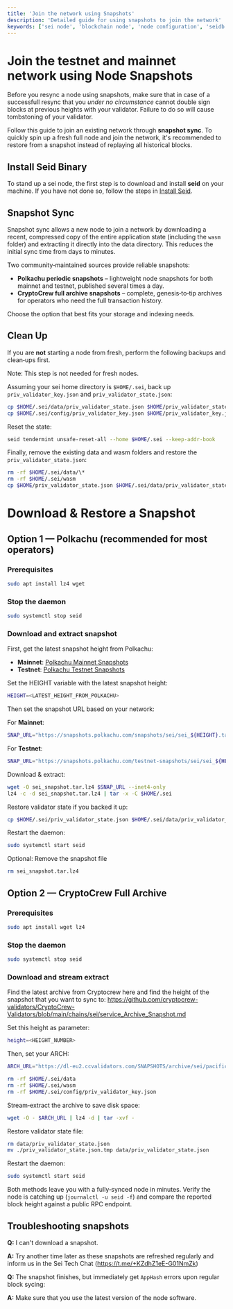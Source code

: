 ```yaml
---
title: 'Join the network using Snapshots'
description: 'Detailed guide for using snapshots to join the network'
keywords: ['sei node', 'blockchain node', 'node configuration', 'seidb', 'node maintenance', 'system operations']
---
```



# Join the testnet and mainnet network using Node Snapshots

<Callout type="warning">Before you resync a node using snapshots, make sure that in case of a successfull resync that you _under no circumstance_ cannot double sign blocks at previous heights with your validator. Failure to do so will cause tombstoning of your validator.</Callout>

Follow this guide to join an existing network through **snapshot sync**. To quickly spin up a fresh full node and join the network, it's recommended to restore from a snapshot instead of replaying all historical blocks.

## Install Seid Binary

To stand up a sei node, the first step is to download and install **seid** on your machine. If you have not done so, follow the steps in [Install Seid](/evm/installing-seid).

## Snapshot Sync

Snapshot sync allows a new node to join a network by downloading a recent, compressed copy of the entire application state (including the `wasm` folder) and extracting it directly into the data directory. This reduces the initial sync time from days to minutes.

Two community‑maintained sources provide reliable snapshots:

- **Polkachu periodic snapshots** – lightweight node snapshots for both mainnet and testnet, published several times a day.
- **CryptoCrew full archive snapshots** – complete, genesis‑to‑tip archives for operators who need the full transaction history.

Choose the option that best fits your storage and indexing needs.

## Clean Up

If you are **not** starting a node from fresh, perform the following backups and clean‑ups first.

<Callout type="info">Note: This step is not needed for fresh nodes.</Callout>

Assuming your sei home directory is `$HOME/.sei`, back up `priv_validator_key.json` and `priv_validator_state.json`:

```bash
cp $HOME/.sei/data/priv_validator_state.json $HOME/priv_validator_state.json
cp $HOME/.sei/config/priv_validator_key.json $HOME/priv_validator_key.json
```

Reset the state:

```bash
seid tendermint unsafe-reset-all --home $HOME/.sei --keep-addr-book
```

Finally, remove the existing data and wasm folders and restore the `priv_validator_state.json`:

```bash
rm -rf $HOME/.sei/data/\*
rm -rf $HOME/.sei/wasm
cp $HOME/priv_validator_state.json $HOME/.sei/data/priv_validator_state.json
```

# Download & Restore a Snapshot

## Option 1 — Polkachu (recommended for most operators)

### Prerequisites

```bash
sudo apt install lz4 wget
```

### Stop the daemon

```bash
sudo systemctl stop seid
```

### Download and extract snapshot

First, get the latest snapshot height from Polkachu:

- **Mainnet**: [Polkachu Mainnet Snapshots](https://www.polkachu.com/tendermint_snapshots/sei)
- **Testnet**: [Polkachu Testnet Snapshots](https://www.polkachu.com/testnets/sei/snapshots)

Set the HEIGHT variable with the latest snapshot height:

```bash
HEIGHT=<LATEST_HEIGHT_FROM_POLKACHU>
```

Then set the snapshot URL based on your network:

For **Mainnet**:

```bash
SNAP_URL="https://snapshots.polkachu.com/snapshots/sei/sei_${HEIGHT}.tar.lz4"
```

For **Testnet**:

```bash
SNAP_URL="https://snapshots.polkachu.com/testnet-snapshots/sei/sei_${HEIGHT}.tar.lz4"
```

Download & extract:

```bash
wget -O sei_snapshot.tar.lz4 $SNAP_URL --inet4-only
lz4 -c -d sei_snapshot.tar.lz4 | tar -x -C $HOME/.sei
```

Restore validator state if you backed it up:

```bash
cp $HOME/.sei/priv_validator_state.json $HOME/.sei/data/priv_validator_state.json
```

Restart the daemon:

```bash
sudo systemctl start seid
```

Optional: Remove the snapshot file

```bash
rm sei_snapshot.tar.lz4
```

## Option 2 — CryptoCrew Full Archive

### Prerequisites

```bash
sudo apt install wget lz4
```

### Stop the daemon

```bash
sudo systemctl stop seid
```

### Download and stream extract

Find the latest archive from Cryptocrew here and find the height of the snapshot that you want to sync to:
https://github.com/cryptocrew-validators/CryptoCrew-Validators/blob/main/chains/sei/service_Archive_Snapshot.md

Set this height as parameter:

```bash
height=<HEIGHT_NUMBER>
```

Then, set your ARCH:

```bash
ARCH_URL="https://dl-eu2.ccvalidators.com/SNAPSHOTS/archive/sei/pacific-1_${height}.tar.lz4"
```

```bash
rm -rf $HOME/.sei/data
rm -rf $HOME/.sei/wasm
rm -rf $HOME/.sei/config/priv_validator_key.json
```

Stream‑extract the archive to save disk space:

```bash
wget -O - $ARCH_URL | lz4 -d | tar -xvf -
```

Restore validator state file:

```bash
rm data/priv_validator_state.json
mv ./priv_validator_state.json.tmp data/priv_validator_state.json
```

Restart the daemon:

```bash
sudo systemctl start seid
```

Both methods leave you with a fully‑synced node in minutes. Verify the node is catching up (`journalctl -u seid -f`) and compare the reported block height against a public RPC endpoint.

## Troubleshooting snapshots

**Q:** I can't download a snapshot.

**A:** Try another time later as these snapshots are refreshed regularly and inform us in the Sei Tech Chat (https://t.me/+KZdhZ1eE-G01NmZk)

**Q:** The snapshot finishes, but immediately get `AppHash` errors upon regular block sycing:

**A:** Make sure that you use the latest version of the node software.
